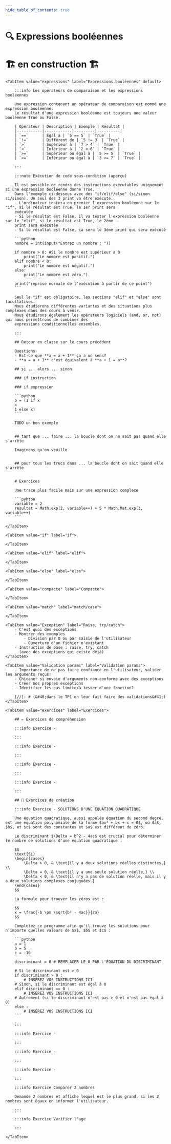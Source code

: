 ```yaml
---
hide_table_of_contents: true
---
```



# 🔍 Expressions booléennes

# 🏗️ en construction 🏗

<Tabs queryString="onglet">

    <TabItem value="expressions" label="Expressions booléennes" default>

        :::info Les opérateurs de comparaison et les expressions booléennes

        Une expression contenant un opérateur de comparaison est nommé une expression booléenne.
        Le résultat d'une expression booléenne est toujours une valeur booléenne True ou False.

        | Opérateur | Description | Exemple | Résultat |
        |-----------|------------|---------|----------|
        | `==`      | Égal à | `5 == 5` | `True` |
        | `!=`      | Différent de | `5 != 3` | `True` |
        | `>`       | Supérieur à | `7 > 4` | `True` |
        | `<`       | Inférieur à | `2 < 6` | `True` |
        | `>=`      | Supérieur ou égal à | `5 >= 5` | `True` |
        | `<=`      | Inférieur ou égal à | `3 <= 7` | `True` |

        :::

        :::note Exécution de code sous-condition (aperçu)

        Il est possible de rendre des instructions exécutables uniquement si une expression booléenne donne True.
        Dans l'exemple ci-dessous avec des "if/elif/else" (si/sinon si/sinon). Un seul des 3 print va être exécuté.
        - L'ordinateur testera en premier l'expression booléenne sur le "if", si le résultat est True, le 1er print sera
        exécutée
        - Si le résultat est False, il va tester l'expression booléenne sur le "elif", si le résultat est True, le 2ème
        print sera exécutée
        - Si le résultat est False, ça sera le 3ème print qui sera exécuté

        ```python
        nombre = int(input("Entrez un nombre : "))

        if nombre > 0: #Si le nombre est supérieur à 0
            print("Le nombre est positif.")
        elif nombre < 0:
            print("Le nombre est négatif.")
        else:
            print("Le nombre est zéro.")

        print("reprise normale de l'exécution à partir de ce point")
        ```

        Seul le "if" est obligatoire, les sections "elif" et "else" sont facultatives.
        Nous étudierons différentes variantes et des situations plus complexes dans des cours à venir.
        Nous étudirons également les opérateurs logiciels (and, or, not) qui nous permettrons de combiner des
        expressions conditionnelles ensembles.

        :::

        ## Retour en classe sur le cours précédent

        Questions
        - Est-ce que **a = a + 1** ça a un sens?
        - **a = a + 1** c'est équivalent à **a + 1 = a**?

        ## si ... alors ... sinon

        ### if instruction

        ### if expression

        ```python
        b = (1 if x
        <
        1 else x)
        ```

        TODO un bon exemple


        ## tant que ... faire ... la boucle dont on ne sait pas quand elle s'arrête

        Imaginons qu'on veuille


        ## pour tous les trucs dans ... la boucle dont on sait quand elle s'arrête


        # Exercices

        Une trace plus facile mais sur une expression complexe

        ```pyhton
        variable = 2
        resultat = Math.exp(2, variable++) + 5 * Math.Mat.exp(3, variable++)
        ```

    </TabItem>

    <TabItem value="if" label="if">

    </TabItem>

    <TabItem value="elif" label="elif">

    </TabItem>

    <TabItem value="else" label="else">

    </TabItem>

    <TabItem value="compacte" label="Compacte">

    </TabItem>

    <TabItem value="match" label="match/case">

    </TabItem>

    <TabItem value="Exception" label="Raise, try/catch">
        - C'est quoi des exceptions
        - Montrer des exemples
            - Division par 0 ou par saisie de l'utilisateur
            - Ouverture d'un fichier n'existant
        - Instruction de base : raise, try, catch
          (avec des exceptions qui existe déjà)
    </TabItem>
    
    <TabItem value="Validation params" label="Validation params">
        - Importance de ne pas faire confiance en l'utilisateur, valider les arguments reçus!
        - Chicaner si envoie d'arguments non-conforme avec des exceptions
        - Créer nos propres exceptions
        - Identifier les cas limite/à tester d'une fonction?

        [//]: # (&#40;dans le TP1 on leur fait faire des validations&#41;)
    </TabItem>

    <TabItem value="exercices" label="Exercices">

        ## ✏️ Exercices de compréhension

        :::info Exercice -

        :::

        :::info Exercice -

        :::

        :::info Exercice -

        :::

        :::info Exercice -

        :::

        ## 🔨 Exercices de création

        :::info Exercice - SOLUTIONS D'UNE EQUATION QUADRATIQUE

        Une équation quadratique, aussi appelée équation du second degré, est une équation polynomiale de la forme $ax² + bx + c = 0$, où $a$, $b$, et $c$ sont des constantes et $a$ est différent de zéro.

        Le discriminant $\Delta = b^2 - 4ac$ est crucial pour déterminer le nombre de solutions d'une équation quadratique :

        $$
        \text{Si}
        \begin{cases}
            \Delta > 0, & \text{il y a deux solutions réelles distinctes,} \\
            \Delta = 0, & \text{il y a une seule solution réelle,} \\
            \Delta < 0, & \text{il n'y a pas de solution réelle, mais il y a deux solutions complexes conjuguées.}
        \end{cases}
        $$

        La formule pour trouver les zéros est :

        $$
        x = \frac{-b \pm \sqrt{b² - 4ac}}{2a}
        $$

        Completez ce programme afin qu'il trouve les solutions pour n'importe quelles valeurs de $a$, $b$ et $c$ :

        ```python
        a = 1
        b = 5
        c = -10

        discriminant = 0 # REMPLACER LE 0 PAR L'ÉQUATION DU DISCRIMINANT

        # Si le discriminant est > 0
        if discriminant > 0 :
            # INSÉREZ VOS INSTRUCTIONS ICI
        # Sinon, si le discriminant est égal à 0
        elif discriminant == 0 :
            # INSÉREZ VOS INSTRUCTIONS ICI
        # Autrement (si le discriminant n'est pas > 0 et n'est pas égal à 0)
        else :
            # INSÉREZ VOS INSTRUCTIONS ICI
        ```

        :::

        :::info Exercice -

        :::

        :::info Exercice -

        :::

        :::info Exercice -

        :::

        :::info Exercice Comparer 2 nombres

        Demande 2 nombres et affiche lequel est le plus grand, si les 2 nombres sont égaux en informer l'utilisateur.

        :::

        :::info Exercice Vérifier l'age

        :::

    </TabItem>

</Tabs>

